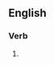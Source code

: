 ==English==

===Verb===
{{head|en|present participle}}

# {{present participle of|enjoin|lang=en|nocat=1}}